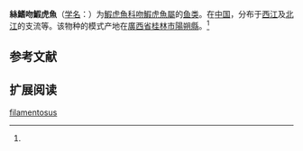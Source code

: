 {{Speciesbox
| name = 絲鰭吻鰕虎魚
| status = 
| status_system = 
| image = 
| genus = Rhinogobius
| species = filamentosus
| authority = Wu, 1939<ref name='id8379'>{{cite web| url =http://www.bioinfo.cn/db05/BjdwSpecies.php?action=view&id=8379| title =絲鰭吻鰕虎魚| work =中国动物物种编目数据库| publisher =中国科学院微生物研究所| author =中国科学院动物研究所| accessdate =2009-04-16| deadurl =yes| archiveurl =https://web.archive.org/web/20160305041556/http://www.bioinfo.cn/db05/BjdwSpecies.php?action=view&id=8379| archivedate =2016-03-05}}</ref>
}}

'''絲鰭吻鰕虎魚'''（[[学名|学名]]：{{lang|la|''Rhinogobius filamentosus''}}）为[[鰕虎魚科|鰕虎魚科]][[吻鰕虎魚屬|吻鰕虎魚屬]]的[[鱼类|鱼类]]。在[[中国|中国]]，分布于[[西江|西江]]及[[北江|北江]]的支流等。该物种的模式产地在[[廣西省|廣西省]][[桂林市|桂林市]][[陽朔縣|陽朔縣]]。<ref name='id8379'/>

== 参考文献 ==
{{reflist}}

== 扩展阅读 ==
{{refbegin}}
{{wikispecies-inline|Rhinogobius filamentosus|絲鰭吻鰕虎魚}}
{{refend}}
{{Taxonbar|from=Q6429885}}

[[Category:吻鰕虎魚屬|filamentosus]]


{{Perciformes-stub}}